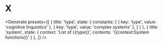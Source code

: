 # X


<Generate presets={[
    {
        title: 'type',
        state: {
            constants: [
                {
                    key: 'type',
                    value: 'cognitive linguistics'
                },
                {
                    key: 'type',
                    value: 'complex systems'
                },
            ]
        }
    },
    {
        title: 'system',
        state: {
            context: 'List of {{type}}',
            contents: '{{context:System functions}}'
        }
    },
]} />
